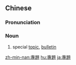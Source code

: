 ==Chinese==
{{zh-forms|s=专题}}

===Pronunciation===
{{zh-pron
|m=zhuāntí
|c=zyun1 tai4
|mn=qz,tp,xm:choan-tôe/kh,zz:choan-tê
|cat=n
}}

===Noun===
{{zh-noun}}

# special [[topic]], [[bulletin]]

[[zh-min-nan:專題]]
[[hu:專題]]
[[ja:專題]]